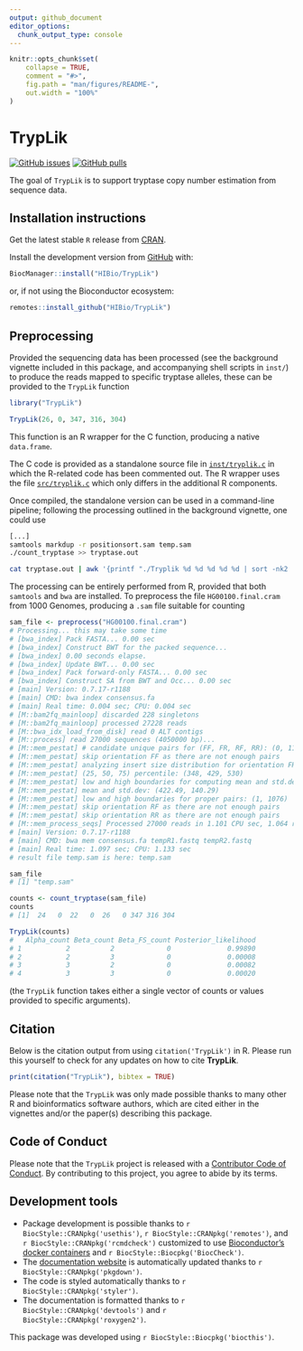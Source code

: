 ```yaml
---
output: github_document
editor_options: 
  chunk_output_type: console
---
```


<!-- README.md is generated from README.Rmd. Please edit that file -->

```r
knitr::opts_chunk$set(
    collapse = TRUE,
    comment = "#>",
    fig.path = "man/figures/README-",
    out.width = "100%"
)
```

# TrypLik

<!-- badges: start -->
[![GitHub issues](https://img.shields.io/github/issues/HIBio/TrypLik)](https://github.com/HIBio/TrypLik/issues)
[![GitHub pulls](https://img.shields.io/github/issues-pr/HIBio/TrypLik)](https://github.com/HIBio/TrypLik/pulls)
<!-- badges: end -->

The goal of `TrypLik` is to support tryptase copy number estimation from sequence data.

## Installation instructions

Get the latest stable `R` release from [CRAN](http://cran.r-project.org/). 

<!-- Then install `TrypLik` from [Bioconductor](http://bioconductor.org/) using the following code: -->

<!-- ```{r 'install', eval = FALSE} -->
<!-- if (!requireNamespace("BiocManager", quietly = TRUE)) { -->
<!--     install.packages("BiocManager") -->
<!-- } -->

<!-- BiocManager::install("TrypLik") -->
<!-- ``` -->

Install the development version from [GitHub](https://github.com/HIBio/TrypLik) with:

```r
BiocManager::install("HIBio/TrypLik")
```

or, if not using the Bioconductor ecosystem:

```r
remotes::install_github("HIBio/TrypLik")
```

## Preprocessing

Provided the sequencing data has been processed (see the background vignette
included in this package, and accompanying shell scripts in `inst/`) to produce
the reads mapped to specific tryptase alleles, these can be provided to the
`TrypLik` function

```r
library("TrypLik")

TrypLik(26, 0, 347, 316, 304)
```

This function is an R wrapper for the C function, producing a native `data.frame`. 

The C code is provided as a standalone source file in
[`inst/tryplik.c`](inst/tryplik.c) in which the R-related code has been
commented out. The R wrapper uses the file [`src/tryplik.c`](src/tryplik.c)
which only differs in the additional R components.

Once compiled, the standalone version can be used in a command-line pipeline;
following the processing outlined in the background vignette, one could use

```bash
[...]
samtools markdup -r positionsort.sam temp.sam
./count_tryptase >> tryptase.out

cat tryptase.out | awk '{printf "./Tryplik %d %d %d %d %d | sort -nk2 | tail -n 1\n", $6, $7, $8, $9, $10}'
```

The processing can be entirely performed from R, provided that both `samtools` and 
`bwa` are installed. To preprocess the file `HG00100.final.cram` from 1000 Genomes, 
producing a `.sam` file suitable for counting

```r
sam_file <- preprocess("HG00100.final.cram")
# Processing... this may take some time
# [bwa_index] Pack FASTA... 0.00 sec
# [bwa_index] Construct BWT for the packed sequence...
# [bwa_index] 0.00 seconds elapse.
# [bwa_index] Update BWT... 0.00 sec
# [bwa_index] Pack forward-only FASTA... 0.00 sec
# [bwa_index] Construct SA from BWT and Occ... 0.00 sec
# [main] Version: 0.7.17-r1188
# [main] CMD: bwa index consensus.fa
# [main] Real time: 0.004 sec; CPU: 0.004 sec
# [M::bam2fq_mainloop] discarded 228 singletons
# [M::bam2fq_mainloop] processed 27228 reads
# [M::bwa_idx_load_from_disk] read 0 ALT contigs
# [M::process] read 27000 sequences (4050000 bp)...
# [M::mem_pestat] # candidate unique pairs for (FF, FR, RF, RR): (0, 1190, 0, 0)
# [M::mem_pestat] skip orientation FF as there are not enough pairs
# [M::mem_pestat] analyzing insert size distribution for orientation FR...
# [M::mem_pestat] (25, 50, 75) percentile: (348, 429, 530)
# [M::mem_pestat] low and high boundaries for computing mean and std.dev: (1, 894)
# [M::mem_pestat] mean and std.dev: (422.49, 140.29)
# [M::mem_pestat] low and high boundaries for proper pairs: (1, 1076)
# [M::mem_pestat] skip orientation RF as there are not enough pairs
# [M::mem_pestat] skip orientation RR as there are not enough pairs
# [M::mem_process_seqs] Processed 27000 reads in 1.101 CPU sec, 1.064 real sec
# [main] Version: 0.7.17-r1188
# [main] CMD: bwa mem consensus.fa tempR1.fastq tempR2.fastq
# [main] Real time: 1.097 sec; CPU: 1.133 sec
# result file temp.sam is here: temp.sam

sam_file
# [1] "temp.sam"

counts <- count_tryptase(sam_file)
counts
# [1]  24   0  22   0  26   0 347 316 304

TrypLik(counts)
#   Alpha_count Beta_count Beta_FS_count Posterior_likelihood
# 1           2          2             0              0.99890
# 2           2          3             0              0.00008
# 3           3          2             0              0.00082
# 4           3          3             0              0.00020
```

(the `TrypLik` function takes either a single vector of counts or 
values provided to specific arguments).


## Citation

Below is the citation output from using `citation('TrypLik')` in R. Please
run this yourself to check for any updates on how to cite __TrypLik__.

```r
print(citation("TrypLik"), bibtex = TRUE)
```

Please note that the `TrypLik` was only made possible thanks to many other R and
bioinformatics software authors, which are cited either in the vignettes and/or
the paper(s) describing this package.

## Code of Conduct

Please note that the `TrypLik` project is released with a [Contributor Code of
Conduct](http://bioconductor.org/about/code-of-conduct/). By contributing to
this project, you agree to abide by its terms.

## Development tools

* Package development is possible thanks to `r BiocStyle::CRANpkg('usethis')`, `r BiocStyle::CRANpkg('remotes')`, and `r BiocStyle::CRANpkg('rcmdcheck')` customized to use [Bioconductor's docker containers](https://www.bioconductor.org/help/docker/) and `r BiocStyle::Biocpkg('BiocCheck')`.
* The [documentation website](http://HIBio.github.io/TrypLik) is automatically updated thanks to `r BiocStyle::CRANpkg('pkgdown')`.
* The code is styled automatically thanks to `r BiocStyle::CRANpkg('styler')`.
* The documentation is formatted thanks to `r BiocStyle::CRANpkg('devtools')` and `r BiocStyle::CRANpkg('roxygen2')`.

<!-- For more details, check the `dev` directory. -->

This package was developed using `r BiocStyle::Biocpkg('biocthis')`.


